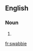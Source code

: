 ==English==

===Noun===
{{en-noun|swabbies}}

# {{alternative spelling of|swabby|lang=en}}

[[fr:swabbie]]